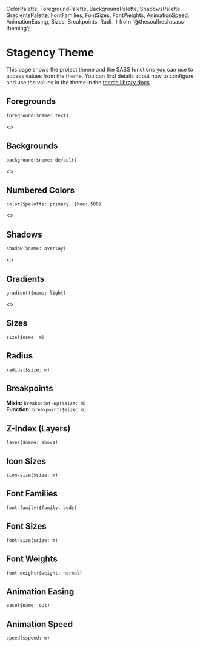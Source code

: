 
 ColorPalette,
  ForegroundPalette,
  BackgroundPalette,
  ShadowsPalette,
  GradientsPalette,
  FontFamilies,
  FontSizes,
  FontWeights,
  AnimationSpeed,
  AnimationEasing,
  Sizes,
  Breakpoints,
  Radii,
} from '@thesoulfresh/sass-theming';


<Meta title="Design System/Theme" />

# Stagency Theme

This page shows the project theme and the SASS functions
you can use to access values from the theme. You can find
details about how to configure and use the values in the
theme in the [theme library docs](/?path=/docs/design-system_introduction--page)

## Foregrounds

`foreground($name: text)`

<Story name="Foregrounds">
  <>
    <ForegroundPalette name="Foreground" />
    <ForegroundPalette name="Foreground Dark" dark />
  </>
</Story>

## Backgrounds

`background($name: default)`

<Story name="Backgrounds">
  <>
    <BackgroundPalette name="Background" />
    <BackgroundPalette name="Background Dark" dark />
  </>
</Story>

## Numbered Colors

`color($palette: primary, $hue: 500)`

<Story name="Numbered Colors">
  <>
    <ColorPalette name="Primary" />
    <ColorPalette name="Focus" />
    <ColorPalette name="Grayscale" />
    <ColorPalette name="Success" />
    <ColorPalette name="Warn" />
    <ColorPalette name="Error" />
  </>
</Story>

## Shadows

`shadow($name: overlay)`

<Story name="Shadows">
  <>
    <ShadowsPalette name="Shadow" hues={['active', 'hover']}/>
    <ShadowsPalette name="Shadow Dark" hues={['active', 'hover']} />
  </>
</Story>

## Gradients

`gradient($name: light)`

<Story name="Gradients">
  <>
    <GradientsPalette name="Gradient" />
    <GradientsPalette name="Gradient Dark" />
  </>
</Story>

## Sizes

`size($name: m)`

<Story name="Sizes">
  <Sizes />
</Story>

## Radius

`radius($size: m)`

<Story name="Radius">
  <Radii />
</Story>

## Breakpoints

**Mixin:** `breakpoint-up($size: m)`<br/>
**Function:** `breakpoint($size: m)`

<Story name="Breakpoints">
  <Breakpoints />
</Story>

## Z-Index (Layers)

`layer($name: above)`

## Icon Sizes

`icon-size($size: m)`

## Font Families

`font-family($family: body)`

<Story name="Font Families">
  <FontFamilies />
</Story>

## Font Sizes

`font-size($size: m)`

<Story name="Font Sizes">
  <FontSizes
    sizes={['s', 'm', 'l', 'xl', 'xxl', 'xxxl']}
  />
</Story>

## Font Weights

`font-weight($weight: normal)`

<Story name="Font Weights">
  <FontWeights
    weights={['extrabold', 'bold', 'medium', 'normal']}
  />
</Story>

## Animation Easing

`ease($name: out)`

<Story name="Animation Easing">
  <AnimationEasing />
</Story>

## Animation Speed

`speed($speed: m)`

<Story name="Animation Speed">
  <AnimationSpeed />
</Story>

